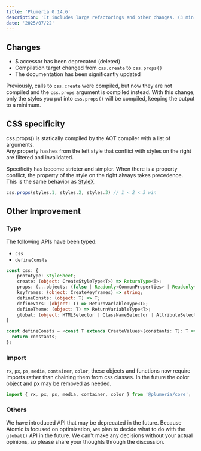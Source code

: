 ```yaml
---
title: 'Plumeria 0.14.6'
description: 'It includes large refactorings and other changes. (3 min read)'
date: '2025/07/22'
---
```


## Changes
- $ accessor has been deprecated (deleted)
- Compilation target changed from `css.create` to `css.props()`
- The documentation has been significantly updated

Previously, calls to `css.create` were compiled, but now they are not compiled and the `css.props` argument is compiled instead. With this change, only the styles you put into `css.props()` will be compiled, keeping the output to a minimum.

## CSS specificity
css.props() is statically compiled by the AOT compiler with a list of arguments.  
Any property hashes from the left style that conflict with styles on the right are filtered and invalidated.

Specificity has become stricter and simpler.
When there is a property conflict, the property of the style on the right always takes precedence.
This is the same behavior as [StyleX](https://stylexjs.com/).
```ts
css.props(styles.1, styles.2, styles.3) // 1 < 2 < 3 win
```

## Other Improvement

### Type
The following APIs have been typed:
- `css`
- `defineConsts`
```ts
const css: {
    prototype: StyleSheet;
    create: (object: CreateStyleType<T>) => ReturnType<T>;
    props: (...objects: (false | Readonly<CommonProperties> | Readonly<AndSelector> | Readonly<ColonSelector> | Readonly<QuerySelector> | Readonly<CSSVariableProperty> | null | undefined)[]) => string;
    keyframes: (object: CreateKeyframes) => string;
    defineConsts: (object: T) => T;
    defineVars: (object: T) => ReturnVariableType<T>;
    defineTheme: (object: T) => ReturnVariableType<T>;
    global: (object: HTMLSelector | ClassNameSelector | AttributeSelector | ConsecutiveSelector | PseudoClassSelector | PseudoElementSelector | KeyframesSelector | QuerySelectorHTML) => void;
}
```

```ts
const defineConsts = <const T extends CreateValues>(constants: T): T => {
  return constants;
};
```


### Import
`rx`, `px`, `ps`, `media`, `container`, `color`, these objects and functions now require imports rather than chaining them from css classes.
In the future the color object and px may be removed as needed.

```ts
import { rx, px, ps, media, container, color } from '@plumeria/core';
```

### Others

We have introduced API that may be deprecated in the future.
Because Atomic is focused on optimization, we plan to decide what to do with the `global()` API in the future.
We can't make any decisions without your actual opinions, so please share your thoughts through the discussion.